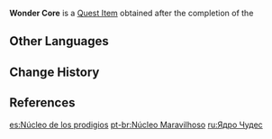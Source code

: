 {{Item Infobox
|id           = 101611
|image        = Item Wonder Core.png
|type         = Quest Items
|quality      = 5
|description  = The core component to the [[Jade Chamber]]'s mechanisms. When combined with [[Adepti Sigil]]s, they can be used as the control center of the Jade Chamber.
|source1      = [[Bygones Times Like Dust Passing]]
}}
'''Wonder Core''' is a [[Quest Item]] obtained after the completion of the {{Quest|Bygones Times Like Dust Passing}}

==Other Languages==
{{Other Languages
|en      = Wonder Core
|zhs     = 千奇核心
|zhs_rm  = Qiānqí Héxīn
|zht     = 千奇核心
|zht_rm  = Qiānqí Héxīn
|zh_tl   = Core of Thousand Wonders
|ja      = 千奇核心
|ja_rm   = Senki Kakushin<ref>{{Ref/Quest|Jade Chamber Rising|note=Japanese Voice-Over}}</ref>
|ja_tl   = Core of a Thousand Wonders
|ko      = 기묘한 코어
|ko_rm   = Gimyohan Koeo
|ko_tl   = Odd Core
|es      = Núcleo de los prodigios
|es_tl   = Core of Prodigies
|fr      = Noyau des merveilles
|fr_tl   = Wonder Core
|ru      = Ядро чудес
|ru_tl   = Core of Wonders
|th      = Wonder Core
|vi      = Lõi Thần Kỳ
|vi_tl   = 
|de      = Wunderkern
|de_tl   = Wonder Core
|id      = Wonder Core
|pt      = Núcleo Maravilhoso
|pt_tl   = 
|tr      = Mucize Çekirdeği
|tr_tl   = 
|it      = Mirabilnucleo
|it_tl   = 
}}

==Change History==
{{Change History|2.4}}

==References==
{{Reflist}}

[[es:Núcleo de los prodigios]]
[[pt-br:Núcleo Maravilhoso]]
[[ru:Ядро Чудес]]